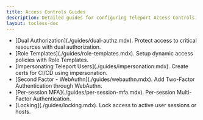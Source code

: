 ```yaml
---
title: Access Controls Guides
description: Detailed guides for configuring Teleport Access Controls.
layout: tocless-doc
---
```


<ul>
  <li>
    [Dual Authorization](./guides/dual-authz.mdx). Protect access to critical resources with dual authorization.
  </li>
  <li>
    [Role Templates](./guides/role-templates.mdx). Setup dynamic access policies with Role Templates.
  </li>
  <li>
    [Impersonating Teleport Users](./guides/impersonation.mdx). Create certs for CI/CD using impersonation.
  </li>
  <li>
    [Second Factor - WebAuthn](./guides/webauthn.mdx). Add Two-Factor Authentication through WebAuthn.
  </li>
  <li>
    [Per-session MFA](./guides/per-session-mfa.mdx). Per-session Multi-Factor Authentication.
  </li>
  <li>
    [Locking](./guides/locking.mdx). Lock access to active user sessions or hosts.
  </li>
</ul>
